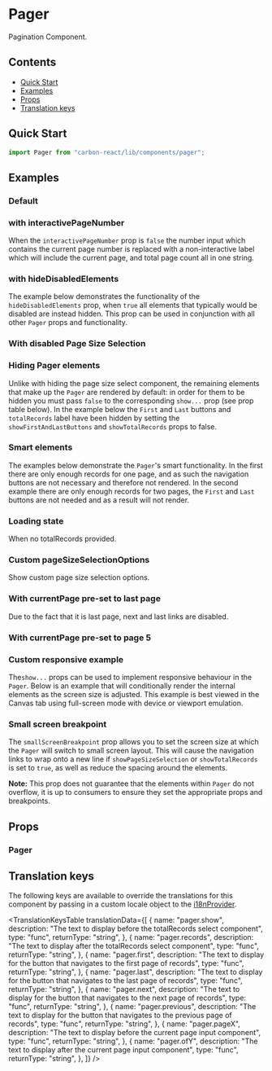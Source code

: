 

<Meta of={PagerStories} />

# Pager

Pagination Component.

## Contents

- [Quick Start](#quick-start)
- [Examples](#examples)
- [Props](#props)
- [Translation keys](#translation-keys)

## Quick Start

```javascript
import Pager from "carbon-react/lib/components/pager";
```

## Examples

### Default

<Canvas of={PagerStories.Default} name="default" />

### with interactivePageNumber

When the `interactivePageNumber` prop is `false` the number input which contains the current
page number is replaced with a non-interactive label which will include the current page, and total page count all in one string.

<Canvas of={PagerStories.InteractivePageNumber} name="interactivePageNumber" />

### with hideDisabledElements

The example below demonstrates the functionality of the `hideDisabledElements` prop, when `true` all elements that typically would be disabled
are instead hidden. This prop can be used in conjunction with all other `Pager` props and functionality.

<Canvas of={PagerStories.HideDisabledElements} name="hideDisabledElements" />

### With disabled Page Size Selection

<Canvas of={PagerStories.DisabledPageSize} />

### Hiding Pager elements

Unlike with hiding the page size select component, the remaining elements that make up the `Pager` are rendered by
default: in order for them to be hidden you must pass `false` to the corresponding `show...` prop (see prop table below).
In the example below the `First` and `Last` buttons and `totalRecords` label have been hidden by setting the
`showFirstAndLastButtons` and `showTotalRecords` props to false.

<Canvas of={PagerStories.HidingPagerElements} />

### Smart elements

The examples below demonstrate the `Pager`'s smart functionality. In the first there are only enough records for one page,
and as such the navigation buttons are not necessary and therefore not rendered. In the second example there are only enough
records for two pages, the `First` and `Last` buttons are not needed and as a result will not render.

<Canvas of={PagerStories.SmartFunctionality} />

### Loading state

When no totalRecords provided.

<Canvas of={PagerStories.LoadingState} />

### Custom pageSizeSelectionOptions

Show custom page size selection options.

<Canvas of={PagerStories.PageSizeSelectionOptions} />

### With currentPage pre-set to last page

Due to the fact that it is last page, next and last links are disabled.

<Canvas of={PagerStories.CurrentPageLastPage} />

### With currentPage pre-set to page 5

<Canvas of={PagerStories.CurrentPage} />

### Custom responsive example

The`show...` props can be used to implement responsive behaviour in the `Pager`. Below is an example that will
conditionally render the internal elements as the screen size is adjusted. This example is best viewed in the Canvas tab
using full-screen mode with device or viewport emulation.

<Canvas of={PagerStories.UsingCustomResponsiveSettings} />

### Small screen breakpoint
The `smallScreenBreakpoint` prop allows you to set the screen size at which the `Pager` will switch to small screen layout. 
This will cause the navigation links to wrap onto a new line if `showPageSizeSelection` or `showTotalRecords` is set to `true`, as well as reduce the spacing around the elements.

**Note:** This prop does not guarantee that the elements within `Pager` do not overflow, it is up to consumers to ensure they set the appropriate props and breakpoints.

<Canvas of={PagerStories.SmallScreenBreakpoint} />

## Props

### Pager

<ArgTypes of={PagerStories} />

## Translation keys

The following keys are available to override the translations for this component by passing in a custom locale object to the
[i18nProvider](../?path=/docs/documentation-i18n--docs).

<TranslationKeysTable
  translationData={[
    {
      name: "pager.show",
      description:
        "The text to display before the totalRecords select component",
      type: "func",
      returnType: "string",
    },
    {
      name: "pager.records",
      description:
        "The text to display after the totalRecords select component",
      type: "func",
      returnType: "string",
    },
    {
      name: "pager.first",
      description:
        "The text to display for the button that navigates to the first page of records",
      type: "func",
      returnType: "string",
    },
    {
      name: "pager.last",
      description:
        "The text to display for the button that navigates to the last page of records",
      type: "func",
      returnType: "string",
    },
    {
      name: "pager.next",
      description:
        "The text to display for the button that navigates to the next page of records",
      type: "func",
      returnType: "string",
    },
    {
      name: "pager.previous",
      description:
        "The text to display for the button that navigates to the previous page of records",
      type: "func",
      returnType: "string",
    },
    {
      name: "pager.pageX",
      description:
        "The text to display before the current page input component",
      type: "func",
      returnType: "string",
    },
    {
      name: "pager.ofY",
      description: "The text to display after the current page input component",
      type: "func",
      returnType: "string",
    },
  ]}
/>
